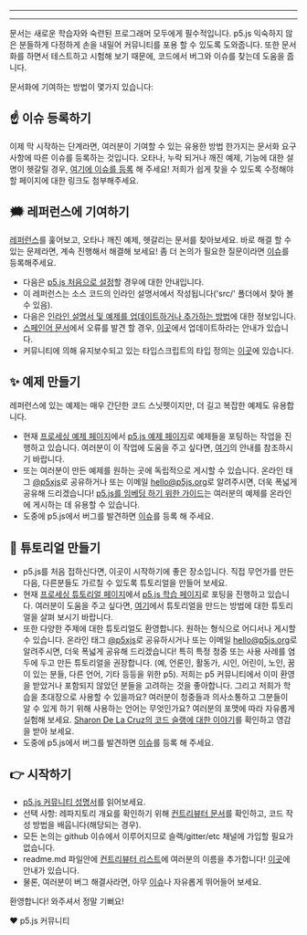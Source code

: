 
---

---
문서는 새로운 학습자와 숙련된 프로그래머 모두에게 필수적입니다. p5.js 익숙하지 않은 분들하게 다정하게 손을 내밀어 커뮤니티를 포용 할 수 있도록 도와줍니다. 또한 문서화를 하면서 테스트하고 시험해 보기 때문에, 코드에서 버그와 이슈를 찾는데 도움을 줍니다.

문서화에 기여하는 방법이 몇가지 있습니다:

## ☝️ 이슈 등록하기
이제 막 시작하는 단계라면, 여러분이 기여할 수 있는 유용한 방법 한가지는 문서화 요구사항에 따른 이슈를 등록하는 것입니다. 오타나, 누락 되거나 깨진 예제, 기능에 대한 설명이 헷갈릴 경우, [여기에 이슈를 등록](https://github.com/processing/p5.js/issues) 해 주세요! 저희가 쉽게 찾을 수 있도록 수정해야 할 페이지에 대한 링크도 첨부해주세요.

## 🗯 레퍼런스에 기여하기
[레퍼런스](http://p5js.org/reference/)를 훑어보고, 오타나 깨진 예제, 헷갈리는 문서를 찾아보세요. 바로 해결 할 수 있는 문제라면, 계속 진행해서 해결해 보세요! 좀 더 논의가 필요한 질문이라면 [이슈](https://github.com/processing/p5.js/issues/new)를 등록해주세요.
* 다음은 [p5.js 처음으로 설정](./README/)할 경우에 대한 안내입니다.
* 이 레퍼런스는 소스 코드의 인라인 설명서에서 작성됩니다('src/' 폴더에서 찾아 볼 수 있음).
* 다음은 [인라인 설명서 및 예제를 업데이트하거나 추가하는 방법](./inline_documentation/)에 대한 정보입니다.
* [스페인어 문서](http://p5js.org/es)에서 오류를 발견 할 경우, [이곳](https://github.com/processing/p5.js-website#internationalization-i18n-and-structure)에서 업데이트하라는 안내가 있습니다.
* 커뮤니티에 의해 유지보수되고 있는 타입스크립트의 타입 정의는 [이곳](https://github.com/p5-types/p5.ts)에 있습니다.

## ✨ 예제 만들기
레퍼런스에 있는 예제는 매우 간단한 코드 스닛펫이지만, 더 길고 복잡한 예제도 유용합니다.
* 현재 [프로세싱 예제 페이지](https://processing.org/examples/)에서 [p5.js 예제 페이지](http://p5js.org/examples)로 예제들을 포팅하는 작업을 진행하고 있습니다. 여러분이 이 작업에 도움을 주고 싶다면, [여기](https://github.com/processing/p5.js-website/blob/main/contributor_docs/Adding_examples/)의 안내를 참조하시기 바랍니다.
* 또는 여러분이 만든 예제를 원하는 곳에 독립적으로 게시할 수 있습니다. 온라인 태그 [@p5xjs](https://twitter.com/p5xjs)로 공유하거나 또는 이메일 [hello@p5js.org](mailto:hello@p5js.org)로 알려주시면, 더욱 폭넓게 공유해 드리겠습니다! [p5.js를 임베딩 하기 위한 가이드](https://github.com/processing/p5.js/wiki/Embedding-p5.js)는 여러분의 예제를 온라인에 게시하는 데 유용할 수 있습니다.
* 도중에 p5.js에서 버그를 발견하면 [이슈](https://github.com/processing/p5.js/issues)를 등록 해 주세요.

## 👯 튜토리얼 만들기
* p5.js를 처음 접하신다면, 이곳이 시작하기에 좋은 장소입니다. 직접 무언가를 만든 다음, 다른분들도 가르칠 수 있도록 튜토리얼을 만들어 보세요.
* 현재 [프로세싱 튜토리얼 페이지](https://processing.org/tutorials)에서 [p5.js 학습 페이지](http://p5js.org/learn)로 포팅을 진행하고 있습니다. 여러분이 도움을 주고 싶다면, [여기](https://p5js.org/learn/tutorial-guide.html)에서 튜토리얼을 만드는 방법에 대한 튜토리얼을 살펴 보시기 바랍니다.
* 또한 다양한 주제에 대한 튜토리얼도 환영합니다. 원하는 형식으로 어디서나 게시할 수 있습니다. 온라인 태그 [@p5xjs](https://twitter.com/p5xjs)로 공유하시거나 또는 이메일 [hello@p5js.org](mailto:hello@p5js.org)로 알려주시면, 더욱 폭넓게 공유해 드리겠습니다! 특히 특정 청중 또는 사용 사례를 염두에 두고 만든 튜토리얼을 권장합니다. (예, 언론인, 활동가, 시인, 어린이, 노인, 꿈이 있는 분들, 다른 언어, 기타 등등을 위한 p5). 저희는 p5 커뮤니티에서 이미 환영을 받았거나 포함되지 않았던 분들을 고려하는 것을 좋아합니다. 그리고 저희가 학습을 초대장으로 사용할 수 있을까요? 여러분이 청중들과 의사소통하고 그분들이 알 수 있게 하기 위해 사용하는 언어는 무엇인가요? 여러분의 포맷에 따라 자유롭게 실험해 보세요. [Sharon De La Cruz의 코드 슬랭에 대한 이야기](https://www.youtube.com/watch?v=CFT6w9NKfCs)를 확인하고 영감을 받아 보세요.
* 도중에 p5.js에서 버그를 발견하면 [이슈](https://github.com/processing/p5.js/issues)를 등록 해 주세요.

## 👉 시작하기
* [p5.js 커뮤니티 성명서](http://p5js.org/community/)를 읽어보세요.
* 선택 사항: 레파지토리 개요를 확인하기 위해 [컨트리뷰터 문서](./README/)를 확인하고, 코드 작성 방법을 배웁니다(해당되는 경우).
* 모든 논의는 github 이슈에서 이루어지므로 슬랙/gitter/etc 채널에 가입할 필요가 없습니다.
* readme.md 파일안에 [컨트리뷰터 리스트](https://github.com/processing/p5.js#contributors)에 여러분의 이름을 추가합니다!  [이곳](https://github.com/processing/p5.js/issues/2309)에 안내가 있습니다.
* 물론, 여러분이 버그 해결사라면, 아무 [이슈](https://github.com/processing/p5.js/issues)나 자유롭게 뛰어들어 보세요.

환영합니다! 와주셔서 정말 기뻐요!

❤️ p5.js 커뮤니티

